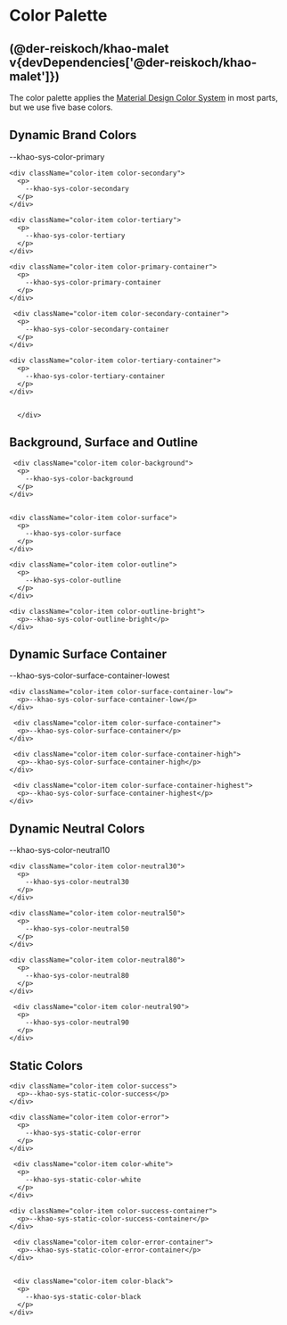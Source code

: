 
<Meta title="Khao Malet/Color Palette" />

# Color Palette

## (@der-reiskoch/khao-malet v{devDependencies['@der-reiskoch/khao-malet']})

The color palette applies the [Material Design Color System](https://m3.material.io/styles/color/system/how-the-system-works) in most parts, but we use five base colors.

## Dynamic Brand Colors

<div className="sb-container">
  <div className='container'>
    <div className="color-item color-primary">
      <p>
        --khao-sys-color-primary
      </p>
    </div>

    <div className="color-item color-secondary">
      <p>
        --khao-sys-color-secondary
      </p>
    </div>

    <div className="color-item color-tertiary">
      <p>
        --khao-sys-color-tertiary
      </p>
    </div>

    <div className="color-item color-primary-container">
      <p>
        --khao-sys-color-primary-container
      </p>
    </div>

     <div className="color-item color-secondary-container">
      <p>
        --khao-sys-color-secondary-container
      </p>
    </div>

    <div className="color-item color-tertiary-container">
      <p>
        --khao-sys-color-tertiary-container
      </p>
    </div>


      </div>

 </div>

## Background, Surface and Outline

<div className="sb-container">
    <div className='container'>

     <div className="color-item color-background">
      <p>
        --khao-sys-color-background
      </p>
    </div>


    <div className="color-item color-surface">
      <p>
        --khao-sys-color-surface
      </p>
    </div>

    <div className="color-item color-outline">
      <p>
        --khao-sys-color-outline
      </p>
    </div>

    <div className="color-item color-outline-bright">
      <p>--khao-sys-color-outline-bright</p>
    </div>

  </div>
 </div>

## Dynamic Surface Container

<div className="sb-container">
  <div className="container">
    <div className="color-item color-surface-container-lowest">
      <p>--khao-sys-color-surface-container-lowest</p>
    </div>

    <div className="color-item color-surface-container-low">
      <p>--khao-sys-color-surface-container-low</p>
    </div>

     <div className="color-item color-surface-container">
      <p>--khao-sys-color-surface-container</p>
    </div>

     <div className="color-item color-surface-container-high">
      <p>--khao-sys-color-surface-container-high</p>
    </div>

     <div className="color-item color-surface-container-highest">
      <p>--khao-sys-color-surface-container-highest</p>
    </div>

  </div>
</div>

## Dynamic Neutral Colors

<div className="sb-container">
  <div className='container'>
    <div className="color-item color-neutral10">
      <p>
        --khao-sys-color-neutral10
      </p>
    </div>

    <div className="color-item color-neutral30">
      <p>
        --khao-sys-color-neutral30
      </p>
    </div>

    <div className="color-item color-neutral50">
      <p>
        --khao-sys-color-neutral50
      </p>
    </div>

    <div className="color-item color-neutral80">
      <p>
        --khao-sys-color-neutral80
      </p>
    </div>

     <div className="color-item color-neutral90">
      <p>
        --khao-sys-color-neutral90
      </p>
    </div>

  </div>
 </div>

## Static Colors

<div className="sb-container">
  <div className='container'>

    <div className="color-item color-success">
      <p>--khao-sys-static-color-success</p>
    </div>

    <div className="color-item color-error">
      <p>
        --khao-sys-static-color-error
      </p>
    </div>

     <div className="color-item color-white">
      <p>
        --khao-sys-static-color-white
      </p>
    </div>

    <div className="color-item color-success-container">
      <p>--khao-sys-static-color-success-container</p>
    </div>

     <div className="color-item color-error-container">
      <p>--khao-sys-static-color-error-container</p>
    </div>


     <div className="color-item color-black">
      <p>
        --khao-sys-static-color-black
      </p>
    </div>

  </div>
 </div>

<style>
  {`


  .sb-container {
    margin-top: 24px;
    margin-bottom: 48px;
    padding: 1rem;
    background-color: var(--khao-sys-color-background);
  }

  .container {
    display:flex;
    flex-direction: row;
    justify-content: flex-start;
    align-items: center;
    flex-wrap: wrap;
    gap: 2rem;
    
  }

  .color-item {
    display:flex;
    flex-direction: column;
    justify-content: center;
    align-items: center;
    font-weight: 800;
    width: 300px;
    height: 80px;
    border-radius: var(--khao-sys-shape-corner-small);
  }

  .color-primary {
      background-color: var(--khao-sys-color-primary);

      p {
        color: var(--khao-sys-color-on-primary) !important;
      }
  }

   .color-primary-container {
      background-color: var(--khao-sys-color-primary-container);

      p {
        color: var(--khao-sys-color-on-primary-container) !important;
      }
  }

  .color-secondary {
      background-color: var(--khao-sys-color-secondary);

      p {
        color: var(--khao-sys-color-on-secondary) !important;
      }
  }

  .color-secondary-container {
      background-color: var(--khao-sys-color-secondary-container);

      p {
        color: var(--khao-sys-color-on-secondary-container) !important;
      }
  }

  .color-tertiary {
      background-color: var(--khao-sys-color-tertiary);

      p {
        color: var(--khao-sys-color-on-tertiary) !important;
      }
  }


  .color-tertiary-container {
      background-color: var(--khao-sys-color-tertiary-container);

      p {
        color: var(--khao-sys-color-on-tertiary-container) !important;
      }
  }


  .color-background {
      background-color: var(--khao-sys-color-background);
      border: 1px solid black;
  
      p {
        color: var(--khao-sys-color-on-background) !important;
      }
  }

  .color-surface {
      background-color: var(--khao-sys-color-surface);
      
      p {
        color: var(--khao-sys-color-on-surface) !important;
      }
  }

  .color-surface-container-lowest {
      background-color: var(--khao-sys-color-surface-container-lowest);
    
      p {
        color: var(--khao-sys-color-on-surface-container-lowest) !important;
      }
  }

  .color-surface-container-low {
      background-color: var(--khao-sys-color-surface-container-low);

      p {
        color: var(--khao-sys-color-on-surface-container-low) !important;
      }
  }

  .color-surface-container {
      background-color: var(--khao-sys-color-surface-container);

      p {
        color: var(--khao-sys-color-on-surface-container) !important;
      }
  }

  .color-surface-container-high {
      background-color: var(--khao-sys-color-surface-container-high);

      p {
        color: var(--khao-sys-color-on-surface-container-high) !important;
      }
  }

  .color-surface-container-highest {
      background-color: var(--khao-sys-color-surface-container-highest);

      p {
        color: var(--khao-sys-color-on-surface-container-highest) !important;
      }
  }

  .color-outline {
      background-color: var(--khao-sys-color-outline);

      p {
        color: var(--khao-sys-color-on-outline) !important;
      }
  }

  .color-outline-bright {
      background-color: var(--khao-sys-color-outline-bright);

      p {
        color: var(--khao-sys-color-on-outline-bright) !important;
      }
  }

  .color-neutral10 {
      background-color: var(--khao-sys-color-neutral10);

      p {
        color: var(--khao-sys-static-color-white) !important;
      }
  }

  .color-neutral30 {
      background-color: var(--khao-sys-color-neutral30);

      p {
        color: var(--khao-sys-static-color-white) !important;
      }
  }

  .color-neutral50 {
      background-color: var(--khao-sys-color-neutral50);

      p {
        color: var(--khao-sys-static-color-white) !important;
      }
  }

  .color-neutral80 {
      background-color: var(--khao-sys-color-neutral80);

      p {
        color: var(--khao-sys-static-color-black) !important;
      }
  }

  .color-neutral90 {
      background-color: var(--khao-sys-color-neutral90);
     
      p {
        color: var(--khao-sys-static-color-black) !important;
      }
  }

  .color-green {
      background-color: var(--khao-sys-static-color-green);
     
      p {
        color: var(--khao-sys-static-color-on-green) !important;
      }
  }

  .color-success {
      background-color: var(--khao-sys-static-color-success);
     
      p {
        color: var(--khao-sys-static-color-on-success) !important;
      }
  }

  .color-success-container {
      background-color: var(--khao-sys-static-color-success-container);
     
      p {
        color: var(--khao-sys-static-color-on-success-container) !important;
      }
  }

  .color-error {
      background-color: var(--khao-sys-static-color-error);
     
      p {
        color: var(--khao-sys-static-color-on-error) !important;
      }
  }

   .color-error-container {
      background-color: var(--khao-sys-static-color-error-container);
     
      p {
        color: var(--khao-sys-static-color-on-error-container) !important;
      }
  }

  .color-white {
      background-color: var(--khao-sys-static-color-white);
    
     
      p {
        color: var(--khao-sys-static-color-on-white) !important;
      }
  }

  .color-black {
      background-color: var(--khao-sys-static-color-black);
     
      p {
        color: var(--khao-sys-static-color-on-black) !important;
      }
  }


  `}
</style>
